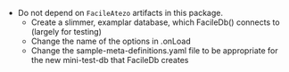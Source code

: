 * Do not depend on `FacileAtezo` artifacts in this package.
  - Create a slimmer, examplar database, which FacileDb() connects to
    (largely for testing)
  - Change the name of the options in .onLoad
  - Change the sample-meta-definitions.yaml file to be appropriate for the
    new mini-test-db that FacileDb creates
